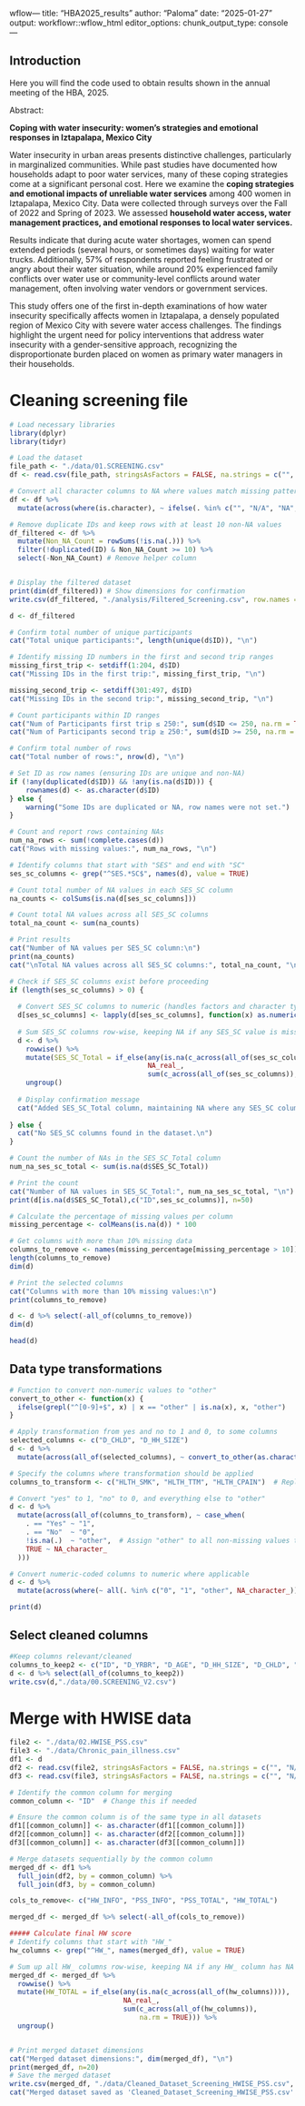 wflow---
title: "HBA2025_results"
author: "Paloma"
date: "2025-01-27"
output: workflowr::wflow_html
editor_options:
  chunk_output_type: console
---

## Introduction

Here you will find the code used to obtain results shown in the annual meeting of the HBA, 2025. 

Abstract:

**Coping with water insecurity: women's strategies and emotional responses in Iztapalapa,
Mexico City**

Water insecurity in urban areas presents distinctive challenges, particularly in marginalized communities. While past studies have documented how households adapt to poor water services, many of these coping strategies come at a significant personal cost. Here we examine the **coping strategies and emotional impacts of unreliable water services** among 400 women in Iztapalapa, Mexico City. Data were collected through surveys over the Fall of 2022 and Spring of 2023. We assessed **household water access, water management practices, and emotional responses to local water services.** 

Results indicate that during acute water shortages, women can spend extended periods (several hours, or sometimes days) waiting for water trucks. Additionally, 57% of respondents reported feeling frustrated or angry about their water situation, while around 20% experienced family conflicts over water use or community-level conflicts around water management, often involving water vendors or government services. 

This study offers one of the first in-depth examinations of how water insecurity specifically affects women in Iztapalapa, a densely populated region of Mexico City with severe water access challenges. The findings highlight the urgent need for policy interventions that address water insecurity with a gender-sensitive approach, recognizing the disproportionate burden placed on women as primary water managers in their households.

# Cleaning screening file
```r
# Load necessary libraries
library(dplyr)
library(tidyr)

# Load the dataset
file_path <- "./data/01.SCREENING.csv"
df <- read.csv(file_path, stringsAsFactors = FALSE, na.strings = c("", "N/A", "NA", "pending"))

# Convert all character columns to NA where values match missing patterns
df <- df %>%
  mutate(across(where(is.character), ~ ifelse(. %in% c("", "N/A", "NA", "pending"), NA, .)))

# Remove duplicate IDs and keep rows with at least 10 non-NA values
df_filtered <- df %>%
  mutate(Non_NA_Count = rowSums(!is.na(.))) %>%
  filter(!duplicated(ID) & Non_NA_Count >= 10) %>%
  select(-Non_NA_Count) # Remove helper column


# Display the filtered dataset
print(dim(df_filtered)) # Show dimensions for confirmation
write.csv(df_filtered, "./analysis/Filtered_Screening.csv", row.names = FALSE)

d <- df_filtered

# Confirm total number of unique participants
cat("Total unique participants:", length(unique(d$ID)), "\n") 

# Identify missing ID numbers in the first and second trip ranges
missing_first_trip <- setdiff(1:204, d$ID)
cat("Missing IDs in the first trip:", missing_first_trip, "\n")

missing_second_trip <- setdiff(301:497, d$ID)
cat("Missing IDs in the second trip:", missing_second_trip, "\n")

# Count participants within ID ranges
cat("Num of Participants first trip ≤ 250:", sum(d$ID <= 250, na.rm = TRUE), "\n")
cat("Num of Participants second trip ≥ 250:", sum(d$ID >= 250, na.rm = TRUE), "\n")

# Confirm total number of rows
cat("Total number of rows:", nrow(d), "\n")

# Set ID as row names (ensuring IDs are unique and non-NA)
if (!any(duplicated(d$ID)) && !any(is.na(d$ID))) {
    rownames(d) <- as.character(d$ID)
} else {
    warning("Some IDs are duplicated or NA, row names were not set.")
}

# Count and report rows containing NAs
num_na_rows <- sum(!complete.cases(d))
cat("Rows with missing values:", num_na_rows, "\n")

# Identify columns that start with "SES" and end with "SC"
ses_sc_columns <- grep("^SES.*SC$", names(d), value = TRUE)

# Count total number of NA values in each SES_SC column
na_counts <- colSums(is.na(d[ses_sc_columns]))

# Count total NA values across all SES_SC columns
total_na_count <- sum(na_counts)

# Print results
cat("Number of NA values per SES_SC column:\n")
print(na_counts)
cat("\nTotal NA values across all SES_SC columns:", total_na_count, "\n")

# Check if SES_SC columns exist before proceeding
if (length(ses_sc_columns) > 0) {
  
  # Convert SES_SC columns to numeric (handles factors and character types)
  d[ses_sc_columns] <- lapply(d[ses_sc_columns], function(x) as.numeric(as.character(x)))
  
  # Sum SES_SC columns row-wise, keeping NA if any SES_SC value is missing
  d <- d %>%
    rowwise() %>%
    mutate(SES_SC_Total = if_else(any(is.na(c_across(all_of(ses_sc_columns)))),
                                  NA_real_, 
                                  sum(c_across(all_of(ses_sc_columns)), na.rm = TRUE))) %>%
    ungroup()
  
  # Display confirmation message
  cat("Added SES_SC_Total column, maintaining NA where any SES_SC column has NA.\n")
  
} else {
  cat("No SES_SC columns found in the dataset.\n")
}

# Count the number of NAs in the SES_SC_Total column
num_na_ses_sc_total <- sum(is.na(d$SES_SC_Total))

# Print the count
cat("Number of NA values in SES_SC_Total:", num_na_ses_sc_total, "\n")
print(d[is.na(d$SES_SC_Total),c("ID",ses_sc_columns)], n=50)

# Calculate the percentage of missing values per column
missing_percentage <- colMeans(is.na(d)) * 100

# Get columns with more than 10% missing data
columns_to_remove <- names(missing_percentage[missing_percentage > 10])
length(columns_to_remove)
dim(d)

# Print the selected columns
cat("Columns with more than 10% missing values:\n")
print(columns_to_remove)

d <- d %>% select(-all_of(columns_to_remove))
dim(d)

head(d)

```

## Data type transformations
```r
# Function to convert non-numeric values to "other"
convert_to_other <- function(x) {
  ifelse(grepl("^[0-9]+$", x) | x == "other" | is.na(x), x, "other")
}

# Apply transformation from yes and no to 1 and 0, to some columns
selected_columns <- c("D_CHLD", "D_HH_SIZE")
d <- d %>%
  mutate(across(all_of(selected_columns), ~ convert_to_other(as.character(.))))

# Specify the columns where transformation should be applied
columns_to_transform <- c("HLTH_SMK", "HLTH_TTM", "HLTH_CPAIN")  # Replace with actual column names

# Convert "yes" to 1, "no" to 0, and everything else to "other"
d <- d %>%
  mutate(across(all_of(columns_to_transform), ~ case_when(
    . == "Yes" ~ "1",
    . == "No"  ~ "0",
    !is.na(.)  ~ "other",  # Assign "other" to all non-missing values that are not "yes" or "no"
    TRUE ~ NA_character_
  )))

# Convert numeric-coded columns to numeric where applicable
d <- d %>%
  mutate(across(where(~ all(. %in% c("0", "1", "other", NA_character_))), as.character))  # Ensure consistency

print(d)

```

## Select cleaned columns

```r
#Keep columns relevant/cleaned
columns_to_keep2 <- c("ID", "D_YRBR", "D_AGE", "D_HH_SIZE", "D_CHLD", "HLTH_SMK", "SES_SC_Total")
d <- d %>% select(all_of(columns_to_keep2))
write.csv(d,"./data/00.SCREENING_V2.csv")

```

# Merge with HWISE data

```r


file2 <- "./data/02.HWISE_PSS.csv"
file3 <- "./data/Chronic_pain_illness.csv"
df1 <- d
df2 <- read.csv(file2, stringsAsFactors = FALSE, na.strings = c("", "N/A", "NA", "pending"))
df3 <- read.csv(file3, stringsAsFactors = FALSE, na.strings = c("", "N/A", "NA", "pending"))

# Identify the common column for merging
common_column <- "ID"  # Change this if needed

# Ensure the common column is of the same type in all datasets
df1[[common_column]] <- as.character(df1[[common_column]])
df2[[common_column]] <- as.character(df2[[common_column]])
df3[[common_column]] <- as.character(df3[[common_column]])

# Merge datasets sequentially by the common column
merged_df <- df1 %>%
  full_join(df2, by = common_column) %>%
  full_join(df3, by = common_column)

cols_to_remove<- c("HW_INFO", "PSS_INFO", "PSS_TOTAL", "HW_TOTAL")

merged_df <- merged_df %>% select(-all_of(cols_to_remove))

##### Calculate final HW score
# Identify columns that start with "HW_"
hw_columns <- grep("^HW_", names(merged_df), value = TRUE)

# Sum up all HW_ columns row-wise, keeping NA if any HW_ column has NA
merged_df <- merged_df %>%
  rowwise() %>%
  mutate(HW_TOTAL = if_else(any(is.na(c_across(all_of(hw_columns)))),
                            NA_real_, 
                            sum(c_across(all_of(hw_columns)), 
                                na.rm = TRUE))) %>%
  ungroup()


# Print merged dataset dimensions
cat("Merged dataset dimensions:", dim(merged_df), "\n")
print(merged_df, n=20)
# Save the merged dataset
write.csv(merged_df, "./data/Cleaned_Dataset_Screening_HWISE_PSS.csv", row.names = FALSE)
cat("Merged dataset saved as 'Cleaned_Dataset_Screening_HWISE_PSS.csv'.\n")

```